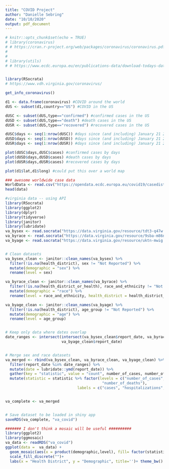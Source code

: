 ```yaml
---
title: "COVID Project"
author: "Danielle Sebring"
date: "10/10/2020"
output: pdf_document
---
```


```r
# knitr::opts_chunk$set(echo = TRUE)
# library(coronavirus)
# # https://cran.r-project.org/web/packages/coronavirus/coronavirus.pdf
# 
# 
# library(utils)
# # https://www.ecdc.europa.eu/en/publications-data/download-todays-data-geographic-distribution-covid-19-cases-worldwide


library(RSocrata)
# https://www.vdh.virginia.gov/coronavirus/
```



```r
get_info_coronavirus()

d1 <- data.frame(coronavirus) #COVID around the world
dUS <- subset(d1,country=="US") #COVID in the US

dUSC <- subset(dUS,type=="confirmed") #confirmed cases in the US
dUSD <- subset(dUS,type=="death") #death cases in the US
dUSR <- subset(dUS,type=="recovered") #recovered cases in the US

dUSC$days <- seq(1:nrow(dUSC)) #days since (and including) January 21 2020 (US confirmed)
dUSD$days <- seq(1:nrow(dUSD)) #days since (and including) January 21 2020 (US death)
dUSR$days <- seq(1:nrow(dUSR)) #days since (and including) January 21 2020 (US recovered)

plot(dUSC$days,dUSC$cases) #confirmed cases by days
plot(dUSD$days,dUSD$cases) #death cases by days
plot(dUSR$days,dUSR$cases) #recovered cases by days

plot(d1$lat,d1$long) #could put this over a world map
```



```r
### awesome worldwide case data
WorldData <- read.csv("https://opendata.ecdc.europa.eu/covid19/casedistribution/csv", na.strings = "", fileEncoding = "UTF-8-BOM")
head(data)
```


```r
#virginia data -- using API
library(RSocrata)
library(ggplot2)
library(dplyr)
library(tidyverse)
library(janitor)
library(lubridate)
va_bysex <- read.socrata("https://data.virginia.gov/resource/tdt3-q47w.json")
va_byrace <- read.socrata("https://data.virginia.gov/resource/9sba-m86n.json")
va_byage <- read.socrata("https://data.virginia.gov/resource/uktn-mwig.json")


# Clean datasets
va_bysex_clean <- janitor::clean_names(va_bysex) %>% 
  filter(!is.na(health_district), sex != "Not Reported") %>% 
  mutate(demographic = "sex") %>% 
  rename(level = sex)

va_byrace_clean <- janitor::clean_names(va_byrace) %>% 
  filter(!is.na(health_district_or_health), race_and_ethnicity != "Not Reported") %>% 
  mutate(demographic = "race") %>% 
  rename(level = race_and_ethnicity, health_district = health_district_or_health)

va_byage_clean <- janitor::clean_names(va_byage) %>% 
  filter(!is.na(health_district), age_group != "Not Reported") %>% 
  mutate(demographic = "age") %>% 
  rename(level = age_group)


# Keep only data where dates overlap
date_ranges <- intersect(intersect(va_bysex_clean$report_date, va_byrace_clean$report_date),
                         va_byage_clean$report_date)


# Merge sex and race datasets
va_merged <- rbind(va_bysex_clean, va_byrace_clean, va_byage_clean) %>% 
  filter(report_date %in% date_ranges) %>% 
  mutate(date = lubridate::ymd(report_date)) %>% 
  gather(key = "statistic", value = "count", number_of_cases, number_of_hospitalizations, number_of_deaths) %>% 
  mutate(statistic = statistic %>% factor(levels = c("number_of_cases", "number_of_hospitalizations",
                                           "number_of_deaths"),
                                labels = c("cases", "hospitalizations", "deaths")))


va_complete <- va_merged


# Save dataset to be loaded in shiny app
saveRDS(va_complete, "va_covid")


```


```r
####### I don't think a mosaic will be useful ##########
library(ggplot2)
library(ggmosaic)
va_data <- readRDS("va_covid")
ggplot(data =  va_data) +
  geom_mosaic(aes(x = product(demographic,level), fill= factor(statistic)), na.rm=TRUE) +
  scale_fill_discrete("")+
  labs(x = "Health District", y = "Demographic", title='')+ theme_bw()
```






